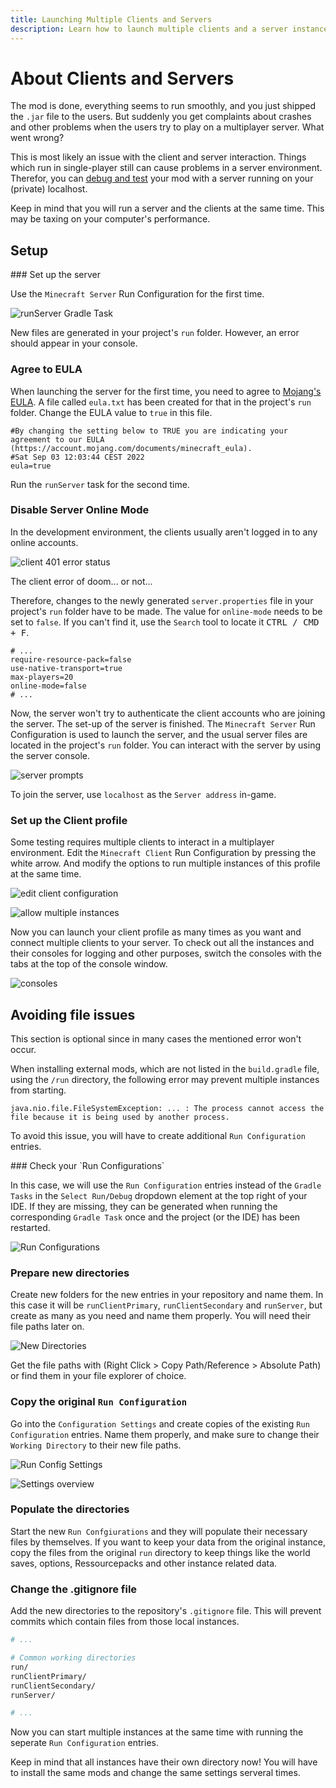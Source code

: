 ```yaml
---
title: Launching Multiple Clients and Servers
description: Learn how to launch multiple clients and a server instance of the development version of Minecraft.
---
```




# About Clients and Servers

The mod is done, everything seems to run smoothly, and you just shipped the `.jar` file to the users. But suddenly you get complaints about crashes and other problems when the users try to play on a multiplayer server. What went wrong?

This is most likely an issue with the client and server interaction. Things which run in single-player still can cause problems in a server environment.
Therefor, you can [debug and test](/basic-problem-solving#reloading-an-active-instance) your mod with a server running on your (private) localhost.

Keep in mind that you will run a server and the clients at the same time. This may be taxing on your computer's performance.

## Setup

<Steps>
### Set up the server

Use the `Minecraft Server` Run Configuration for the first time.

![runServer Gradle Task](/getting-started/clients-and-servers_1.png)

New files are generated in your project's `run` folder. However, an error should appear in your console.

### Agree to EULA

When launching the server for the first time, you need to agree to [Mojang's EULA](https://account.mojang.com/documents/minecraft_eula). A file called `eula.txt` has been created for that in the project's `run` folder. Change the EULA value to `true` in this file.

```
#By changing the setting below to TRUE you are indicating your agreement to our EULA (https://account.mojang.com/documents/minecraft_eula).
#Sat Sep 03 12:03:44 CEST 2022
eula=true
```

Run the `runServer` task for the second time.

### Disable Server Online Mode

In the development environment, the clients usually aren't logged in to any online accounts.

![client 401 error status](/getting-started/clients-and-servers_2.png)

<Subtitle>The client error of doom... or not...</Subtitle>

Therefore, changes to the newly generated `server.properties` file in your project's `run` folder have to be made. The value for `online-mode` needs to be set to `false`. If you can't find it, use the `Search` tool to locate it <kbd>CTRL / CMD + F</kbd>.

```
# ...
require-resource-pack=false
use-native-transport=true
max-players=20
online-mode=false
# ...
```

Now, the server won't try to authenticate the client accounts who are joining the server. The set-up of the server is finished. The `Minecraft Server` Run Configuration is used to launch the server, and the usual server files are located in the project's `run` folder. You can interact with the server by using the server console.

![server prompts](/getting-started/clients-and-servers_3.png)

To join the server, use `localhost` as the `Server address` in-game.

### Set up the Client profile

Some testing requires multiple clients to interact in a multiplayer environment. Edit the `Minecraft Client` Run Configuration by pressing the white arrow. And modify the options to run multiple instances of this profile at the same time.

![edit client configuration](/getting-started/clients-and-servers_4.png)

![allow multiple instances](/getting-started/clients-and-servers_5.png)

Now you can launch your client profile as many times as you want and connect multiple clients to your server. To check out all the instances and their consoles for logging and other purposes, switch the consoles with the tabs at the top of the console window.

![consoles](/getting-started/clients-and-servers_6.png)
</Steps>

## Avoiding file issues

<Callout type="info">This section is optional since in many cases the mentioned error won't occur.</Callout>

When installing external mods, which are not listed in the `build.gradle` file, using the `/run` directory, the following error may prevent multiple instances from starting.

```
java.nio.file.FileSystemException: ... : The process cannot access the file because it is being used by another process.
```

To avoid this issue, you will have to create additional `Run Configuration` entries.

<Steps>
### Check your `Run Configurations`

In this case, we will use the `Run Configuration` entries instead of the `Gradle Tasks` in the `Select Run/Debug` dropdown element at the top right of your IDE.
If they are missing, they can be generated when running the corresponding `Gradle Task` once and the project (or the IDE) has been restarted.

![Run Configurations](/getting-started/clients-and-servers_7.png)

### Prepare new directories

Create new folders for the new entries in your repository and name them. In this case it will be `runClientPrimary`, `runClientSecondary` and `runServer`, 
but create as many as you need and name them properly. You will need their file paths later on.

![New Directories](/getting-started/clients-and-servers_8.png)

<Subtitle>Get the file paths with (Right Click > Copy Path/Reference > Absolute Path) or find them in your file explorer of choice.</Subtitle>

### Copy the original `Run Configuration`

Go into the `Configuration Settings` and create copies of the existing `Run Configuration` entries.
Name them properly, and make sure to change their `Working Directory` to their new file paths.

![Run Config Settings](/getting-started/clients-and-servers_9.png)

![Settings overview](/getting-started/clients-and-servers_10.png)

### Populate the directories

Start the new `Run Confgiurations` and they will populate their necessary files by themselves. If you want to keep your data from the original instance,
copy the files from the original `run` directory to keep things like the world saves, options, Ressourcepacks and other instance related data.

### Change the .gitignore file

Add the new directories to the repository's `.gitignore` file. This will prevent commits which contain files from those local instances.

```sh
# ...

# Common working directories
run/
runClientPrimary/
runClientSecondary/
runServer/

# ...
```

</Steps>

Now you can start multiple instances at the same time with running the seperate `Run Configuration` entries.

<Callout type="warning">Keep in mind that all instances have their own directory now! You will have to install the same mods and change the same settings serveral times.</Callout>

